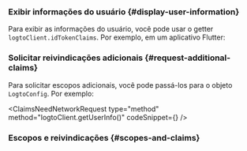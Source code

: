 

### Exibir informações do usuário \{#display-user-information}

Para exibir as informações do usuário, você pode usar o getter `logtoClient.idTokenClaims`. Por exemplo, em um aplicativo Flutter:

<DisplayUserInfo />

### Solicitar reivindicações adicionais \{#request-additional-claims}

<FindUserInfoMissing method="client.idTokenClaims" />

<ScopesAndClaimsIntroduction />

Para solicitar escopos adicionais, você pode passá-los para o objeto `LogtoConfig`. Por exemplo:

<ScopesAndClaimsCode />

<ClaimsNeedNetworkRequest
  type="method"
  method="logtoClient.getUserInfo()"
  codeSnippet={<FetchUserInfo />}
/>

### Escopos e reivindicações \{#scopes-and-claims}

<ScopesAndClaims />
